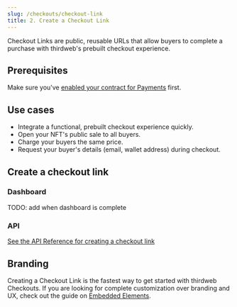 ```yaml
---
slug: /checkouts/checkout-link
title: 2. Create a Checkout Link
---
```


Checkout Links are public, reusable URLs that allow buyers to complete a purchase with thirdweb's prebuilt checkout experience.

## Prerequisites

Make sure you've [enabled your contract for Payments](enable-contract) first.

## Use cases

- Integrate a functional, prebuilt checkout experience quickly.
- Open your NFT's public sale to all buyers.
- Charge your buyers the same price.
- Request your buyer's details (email, wallet address) during checkout.

## Create a checkout link

### Dashboard

TODO: add when dashboard is complete

### API

[See the API Reference for creating a checkout link](https://redocly.github.io/redoc/?url=https://payments.thirdweb.com/api/doc#tag/Checkout-Links/paths/~1api~12022-08-12~1shareable-checkout-link/post)

## Branding

Creating a Checkout Link is the fastest way to get started with thirdweb Checkouts. If you are looking for complete customization over branding and UX, check out the guide on [Embedded Elements](elements).
